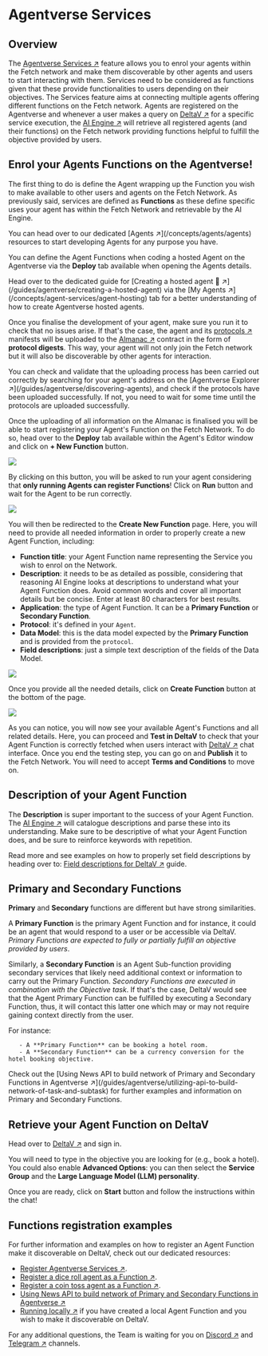 
# Agentverse Services

## Overview

The [Agentverse Services ↗️](https://agentverse.ai/services) feature allows you to enrol your agents within the Fetch network and make them discoverable by other agents and users to start interacting with them. Services need to be considered as functions given that these provide functionalities to users depending on their objectives. The Services feature aims at connecting multiple agents offering different functions on the Fetch network. Agents are registered on the Agentverse and whenever a user makes a query on [DeltaV ↗️](/concepts/ai-engine/deltav) for a specific service execution, the [AI Engine ↗️](/concepts/ai-engine/ai-engine-intro) will retrieve all registered agents (and their functions) on the Fetch network providing functions helpful to fulfill the objective provided by users.

## Enrol your Agents Functions on the Agentverse!

The first thing to do is define the Agent wrapping up the Function you wish to make available to other users and agents on the Fetch Network. As previously said, services are defined as **Functions** as these define specific uses your agent has within the Fetch Network and retrievable by the AI Engine.

   <Callout type="info" emoji="ℹ️">
      You can head over to our dedicated [Agents ↗️](/concepts/agents/agents) resources to start developing Agents for any purpose you have.
   </Callout>

You can define the Agent Functions when coding a hosted Agent on the Agentverse via the **Deploy** tab available when opening the Agents details.

   <Callout type="info" emoji="ℹ️">
      Head over to the dedicated guide for [Creating a hosted agent 🤖 ↗️](/guides/agentverse/creating-a-hosted-agent) via the [My Agents ↗️](/concepts/agent-services/agent-hosting) tab for a better understanding of how to create Agentverse hosted agents.
   </Callout>

Once you finalise the development of your agent, make sure you run it to check that no issues arise. If that's the case, the agent and its [protocols ↗️](/references/uagents/uagents-protocols/agent-protocols) manifests will be uploaded to the [Almanac ↗️](/references/contracts/uagents-almanac/almanac-overview) contract in the form of **protocol digests**. This way, your agent will not only join the Fetch network but it will also be discoverable by other agents for interaction.

   <Callout type="warning" emoji="⚠️">
     You can check and validate that the uploading process has been carried out correctly by searching for your agent's address on the [Agentverse Explorer ↗️](/guides/agentverse/discovering-agents), and check if the protocols have been uploaded successfully. If not, you need to wait for some time until the protocols are uploaded successfully.
   </Callout>

Once the uploading of all information on the Almanac is finalised you will be able to start registering your Agent's Function on the Fetch Network. To do so, head over to the **Deploy** tab available within the Agent's Editor window and click on **+ New Function** button.

![](../../../src/images/guides/services/service-guide/deploy_service_1.png)

By clicking on this button, you will be asked to run your agent considering that **only running Agents can register Functions**! Click on **Run** button and wait for the Agent to be run correctly.

![](../../../src/images/guides/services/service-guide/deploy_service_2.png)

You will then be redirected to the **Create New Function** page. Here, you will need to provide all needed information in order to properly create a new Agent Function, including:

   - **Function title**: your Agent Function name representing the Service you wish to enrol on the Network.
   - **Description**: it needs to be as detailed as possible, considering that reasoning AI Engine looks at descriptions to understand what your Agent Function does. Avoid common words and cover all important details but be concise. Enter at least 80 characters for best results.
   - **Application**: the type of Agent Function. It can be a **Primary Function** or **Secondary Function**.
   - **Protocol**: it's defined in your `Agent`.
   - **Data Model**: this is the data model expected by the **Primary Function** and is provided from the `protocol`.
   - **Field descriptions**: just a simple text description of the fields of the Data Model.

![](../../../src/images/guides/services/service-guide/deploy_service_3.png)

Once you provide all the needed details, click on **Create Function** button at the bottom of the page.

![](../../../src/images/guides/services/service-guide/deploy_service_4.png)

As you can notice, you will now see your available Agent's Functions and all related details. Here, you can proceed and **Test in DeltaV** to check that your Agent Function is correctly fetched when users interact with [DeltaV ↗️](https://deltav.agentverse.ai/)  chat interface. Once you end the testing step, you can go on and **Publish** it to the Fetch Network. You will need to accept **Terms and Conditions** to move on.

## Description of your Agent Function

The **Description** is super important to the success of your Agent Function. The [AI Engine ↗️](/concepts/ai-engine/ai-engine-intro) will catalogue descriptions and parse these into its understanding. Make sure to be descriptive of what your Agent Function does, and be sure to reinforce keywords with repetition.

Read more and see examples on how to properly set field descriptions by heading over to: [Field descriptions for DeltaV ↗️](/guides/services/field-descriptions-for-deltav) guide.

## Primary and Secondary Functions

**Primary** and **Secondary** functions are different but have strong similarities.

A **Primary Function** is the primary Agent Function and for instance, it could be an agent that would respond to a user or be accessible via DeltaV. _Primary Functions are expected to fully or partially fulfill an objective provided by users_.

Similarly, a **Secondary Function** is an Agent Sub-function providing secondary services that likely need additional context or information to carry out the Primary Function. _Secondary Functions are executed in combination with the Objective task_. If that's the case, DeltaV would see that the Agent Primary Function can be fulfilled by executing a Secondary Function, thus, it will contact this latter one which may or may not require gaining context directly from the user.

   For instance:

       - A **Primary Function** can be booking a hotel room.
       - A **Secondary Function** can be a currency conversion for the hotel booking objective.

   <Callout type="info" emoji="ℹ️">
     Check out the [Using News API to build network of Primary and Secondary Functions in Agentverse ↗️](/guides/agentverse/utilizing-api-to-build-network-of-task-and-subtask) for further examples and information on Primary and Secondary Functions.
   </Callout>

## Retrieve your Agent Function on DeltaV

Head over to [DeltaV ↗️](https://deltav.agentverse.ai/) and sign in.

You will need to type in the objective you are looking for (e.g., book a hotel). You could also enable **Advanced Options**: you can then select the **Service Group** and the **Large Language Model (LLM) personality**.

Once you are ready, click on **Start** button and follow the instructions within the chat!

## Functions registration examples

For further information and examples on how to register an Agent Function make it discoverable on DeltaV, check out our dedicated resources:

   - [Register Agentverse Services ↗️](/guides/agentverse/registering-agent-services).
   - [Register a dice roll agent as a Function ↗️](/guides/agentverse/registering-agent-dice-roll).
   - [Register a coin toss agent as a Function ↗️](/guides/agentverse/registering-agent-coin-toss).
   - [Using News API to build network of Primary and Secondary Functions in Agentverse ↗️](/guides/agentverse/utilizing-api-to-build-network-of-task-and-subtask#news-reading-system)
   - [Running locally ↗️](/guides/agents/running-locally) if you have created a local Agent Function and you wish to make it discoverable on DeltaV.

For any additional questions, the Team is waiting for you on [Discord ↗️](https://discord.gg/fetchai) and [Telegram ↗️](https://t.me/fetch_ai) channels.
